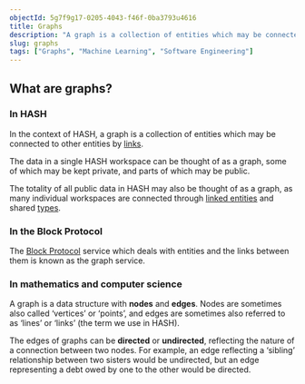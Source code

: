 ```yaml
---
objectId: 5g7f9g17-0205-4043-f46f-0ba3793u4616
title: Graphs
description: "A graph is a collection of entities which may be connected to other entities by links."
slug: graphs
tags: ["Graphs", "Machine Learning", "Software Engineering"]
---
```


## What are graphs?

### In HASH

In the context of HASH, a graph is a collection of entities which may be connected to other entities by [links](https://hash.ai/glossary/links).

The data in a single HASH workspace can be thought of as a graph, some of which may be kept private, and parts of which may be public.

The totality of all public data in HASH may also be thought of as a graph, as many individual workspaces are connected through [linked entities](https://hash.ai/glossary/entities#Linked-entities) and shared [types](https://hash.ai/glossary/types).

### In the Block Protocol

The [Block Protocol](https://hash.ai/glossary/block-protocol) service which deals with entities and the links between them is known as the graph service.

### In mathematics and computer science

A graph is a data structure with **nodes** and **edges**. Nodes are sometimes also called ‘vertices’ or ‘points’, and edges are sometimes also referred to as ‘lines’ or ‘links’ (the term we use in HASH).

The edges of graphs can be **directed** or **undirected**, reflecting the nature of a connection between two nodes. For example, an edge reflecting a ‘sibling’ relationship between two sisters would be undirected, but an edge representing a debt owed by one to the other would be directed.
